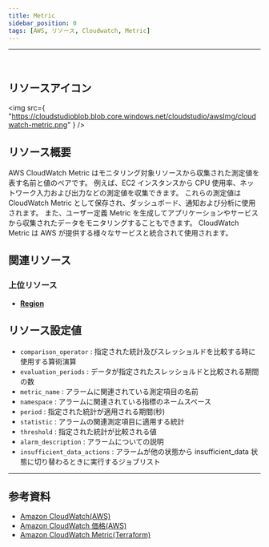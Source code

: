 ```yaml
---
title: Metric
sidebar_position: 0
tags: [AWS, リソース, Cloudwatch, Metric]
---
```


<hr />
<br />

## リソースアイコン

<img
    src={
        "https://cloudstudioblob.blob.core.windows.net/cloudstudio/awsImg/cloudwatch-metric.png"
    }
/>

## リソース概要

AWS CloudWatch Metric はモニタリング対象リソースから収集された測定値を表す名前と値のペアです。
例えば、EC2 インスタンスから CPU 使用率、ネットワーク入力および出力などの測定値を収集できます。
これらの測定値は CloudWatch Metric として保存され、ダッシュボード、通知および分析に使用されます。
また、ユーザー定義 Metric を生成してアプリケーションやサービスから収集されたデータをモニタリングすることもできます。
CloudWatch Metric は AWS が提供する様々なサービスと統合されて使用されます。

## 関連リソース

### 上位リソース

-   [**Region**](https://docs.cstudio.app/ja/docs/resource/aws/Base/Region)

## リソース設定値

-   `comparison_operator` : 指定された統計及びスレッショルドを比較する時に使用する算術演算
-   `evaluation_periods` : データが指定されたスレッショルドと比較される期間の数
-   `metric_name` : アラームに関連されている測定項目の名前
-   `namespace` : アラームに関連されている指標のネームスペース
-   `period` : 指定された統計が適用される期間(秒)
-   `statistic` : アラームの関連測定項目に適用する統計
-   `threshold` : 指定された統計が比較される値
-   `alarm_description` : アラームについての説明
-   `insufficient_data_actions` : アラームが他の状態から insufficient_data 状態に切り替わるときに実行するジョブリスト

---

## 参考資料

-   [Amazon CloudWatch(AWS)](https://docs.aws.amazon.com/ko_kr/AmazonCloudWatch/latest/monitoring/WhatIsCloudWatch.html)
-   [Amazon CloudWatch 価格(AWS)](https://aws.amazon.com/ko/cloudwatch/pricing/?nc2=type_a)
-   [Amazon CloudWatch Metric(Terraform)](https://registry.terraform.io/providers/hashicorp/aws/latest/docs/resources/cloudwatch_metric_alarm)
